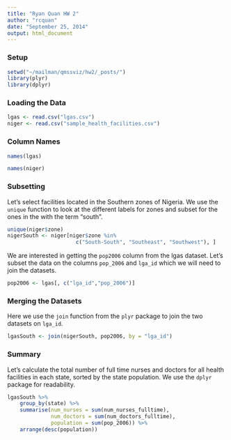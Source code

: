 ```yaml
---
title: "Ryan Quan HW 2"
author: "rcquan"
date: "September 25, 2014"
output: html_document
---
```

### Setup

```r
setwd("~/mailman/qmssviz/hw2/_posts/")
library(plyr)
library(dplyr)
```

### Loading the Data

```r
lgas <- read.csv("lgas.csv")
niger <- read.csv("sample_health_facilities.csv")
```

### Column Names

```r
names(lgas)
```

```r
names(niger)
```

### Subsetting

Let's select facilities located in the Southern zones of Nigeria. We use the `unique` function to look at the different labels for zones and subset for the ones in the with the term "south".

```r
unique(niger$zone)
nigerSouth <- niger[niger$zone %in% 
                      c("South-South", "Southeast", "Southwest"), ]
```

We are interested in getting the `pop2006` column from the lgas dataset. Let's subset the data on the columns `pop_2006` and `lga_id` which we will need to join the datasets.

```r
pop2006 <- lgas[, c("lga_id","pop_2006")]
```

### Merging the Datasets

Here we use the `join` function from the `plyr` package to join the two datasets on `lga_id`.

```r
lgasSouth <- join(nigerSouth, pop2006, by = "lga_id")
```

### Summary

Let's calculate the total number of full time nurses and doctors for all health facilities in each state, sorted by the state population. We use the `dplyr` package for readability.

```r
lgasSouth %>%
    group_by(state) %>%
    summarise(num_nurses = sum(num_nurses_fulltime),
              num_doctors = sum(num_doctors_fulltime),
              population = sum(pop_2006)) %>%
    arrange(desc(population))
```